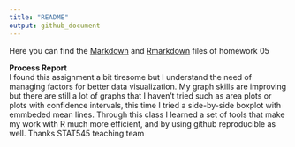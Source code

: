```yaml
---
title: "README"
output: github_document
---
```

Here you can find the [Markdown](https://github.com/OliviaTabares/STAT545-hw-Tabares-Olivia/blob/master/hw_05/hw_05.md) and [Rmarkdown](https://github.com/OliviaTabares/STAT545-hw-Tabares-Olivia/blob/master/hw_05/hw_05.Rmd) files of homework 05

**Process Report**  
 I found this assignment a bit tiresome but I understand the need of managing factors for better data visualization. My graph skills are improving but there are still a lot of graphs that I haven't tried such as area plots or plots with confidence intervals, this time I tried a side-by-side boxplot with emmbeded mean lines.
 Through this class I learned a set of tools that make my work with R much more efficient, and by using github reproducible as well. Thanks STAT545 teaching team